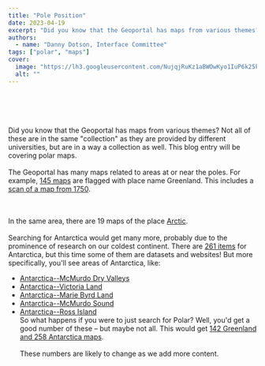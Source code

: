```yaml
---
title: "Pole Position"
date: 2023-04-19
excerpt: "Did you know that the Geoportal has maps from various themes?"
authors:
  - name: "Danny Dotson, Interface Committee"
tags: ["polar", "maps"]
cover:
  image: "https://lh3.googleusercontent.com/NujqjRuKz1aBWOwKyo1IuP6k25kpUBziyjiFAi3dZXV-x7pAjOnzRqi6-5iGC05NhkB5JqG_-rV38F6WRW3Xr1AnmzUKf6xdrYdhMtz66argHvj69S7Ld0zEf9TW4aMCMQJVjPDhie0lo6HuKPkUZR4"
  alt: ""
---
```


<br/> <br/> <br/><br/>Did you know that the Geoportal has maps from various themes? Not all of these are in the same "collection" as they are provided by different universities, but are in a way a collection as well. This blog entry will be covering polar maps. <br/><br/>The Geoportal has many maps related to areas at or near the poles. For example, [145 maps](https://geo.btaa.org/?f%5Bdct_spatial_sm%5D%5B%5D=Greenland&amp;q=greenland&amp;search_field=all_fields) are flagged with place name Greenland.  This includes a [scan of a map from 1750](https://geo.btaa.org/catalog/p16022coll230:338).    

   
 <br/><br/>In the same area, there are 19 maps of the place [Arctic](https://geo.btaa.org/?f%5Bdct_spatial_sm%5D%5B%5D=Arctic&amp;q=Arctic&amp;search_field=all_fields). <br/><br/>Searching for Antarctica would get many more, probably due to the prominence of research on our coldest continent. There are [261 items](https://geo.btaa.org/?search_field=all_fields&amp;q=antarctica) for Antarctica, but this time some of them are datasets and websites! But more specifically, you'll see areas of Antarctica, like: <br/>
- [Antarctica--McMurdo Dry Valleys](https://geo.btaa.org/?f%5Bdct_spatial_sm%5D%5B%5D=Antarctica--McMurdo+Dry+Valleys&amp;q=antarctica&amp;search_field=all_fields)
- [Antarctica--Victoria Land](https://geo.btaa.org/?f%5Bdct_spatial_sm%5D%5B%5D=Antarctica--Victoria+Land&amp;q=antarctica&amp;search_field=all_fields)
- [Antarctica--Marie Byrd Land](https://geo.btaa.org/?f%5Bdct_spatial_sm%5D%5B%5D=Antarctica--Marie+Byrd+Land&amp;q=antarctica&amp;search_field=all_fields)
- [Antarctica--McMurdo Sound](https://geo.btaa.org/?f%5Bdct_spatial_sm%5D%5B%5D=Antarctica--McMurdo+Sound&amp;q=antarctica&amp;search_field=all_fields)
- [Antarctica--Ross Island](https://geo.btaa.org/?f%5Bdct_spatial_sm%5D%5B%5D=Antarctica--Ross+Island&amp;q=antarctica&amp;search_field=all_fields)
 <br/> So what happens if you were to just search for Polar? Well, you'd get a good number of these – but maybe not all.  This would get [142 Greenland and 258 Antarctica maps](https://geo.btaa.org/?search_field=all_fields&amp;q=polar). <br/><br/>These numbers are likely to change as we add more content.
